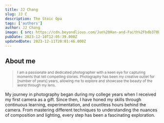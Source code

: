 ---
title: JJ Chang
slug: JJ C
description: The Stoic Opa
tags: ['authors']
author: JJ Chang
image: { src: https://cdn.beyondlious.com/Jun%20Han-and-Faith%2Fbdb378bcb74e790c627b362650f127ca-2b4c3460-2500.jpeg , alt: JJ, by lele, positionx: 65%, positiony: 40% }
pubDate: 2023-12-10T12:05:39.000Z
updatedDate: 2023-12-11T20:01:46.000Z
---
## About me

> <small>I am a passionate and dedicated photographer with a keen eye for capturing moments that tell compelling stories. Photography has been my creative outlet for [number of years] years, allowing me to explore and showcase the beauty of the world through my lens.</small>

My journey in photography began during my college years when I received my first camera as a gift. Since then, I have honed my skills through continuous learning, experimentation, and countless hours behind the camera. From mastering different techniques to understanding the nuances of composition and lighting, every step has been a fascinating exploration. 